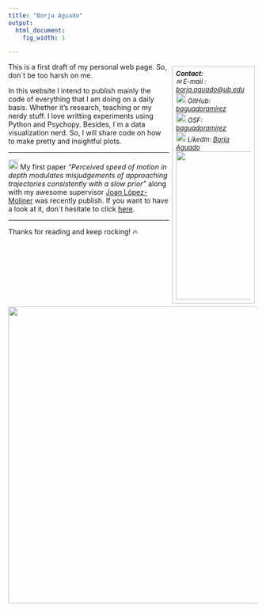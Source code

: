 ```yaml
---
title: "Borja Aguado"
output:
  html_document:
    fig_width: 1

---
```


<!---From http://stackoverflow.com/questions/31753897/2-column-section-in-r-markdown:
Put in your css file or directly in rmarkdown--->

<style>
  .col2 {
    columns: 2 200px;         /* number of columns and width in pixels*/
    -webkit-columns: 2 200px; /* chrome, safari */
    -moz-columns: 2 200px;    /* firefox */
  }
  
figure_side {
  float: right;
  width: 30%;
  text-align: left;
  font-style: italic;
  font-size: small;
  text-indent: 0;
  border: thin silver solid;
  margin: 0.5em;
  padding: 0.5em;
}

figure {
  text-align: center;
  font-style: italic;
  font-size: smaller;
  text-indent: 0;
  border: thin silver solid;
}

figurecaption{
  text-align: justify;
}
</style>


<figure_side style="float: right">
<b>Contact:</b>
<br> &#x2709; E-mail : [borja.aguado@ub.edu](mailto:borja.aguado@ub.edu)
<br> <img src="images/github.png" width="20px"> GitHub: [baguadoramirez](https://github.com/baguadoramirez)
<br> <img src="images/OSF.png" width="20px"> OSF: [baguadoramirez](https://osf.io/tj628/)
<br> <img src="images/linkedin.png" width="20px"> LikedIn: [Borja Aguado](https://www.linkedin.com/in/borja-a-606a59119)
<!--<br> <img src="images/twitter.png" width="20px"> Twitter: [b_aguador](https://twitter.com/b_aguador)-->
<br><img src="images/me.JPG" width="300px">
</figure_side>

This is a first draft of my personal web page. So, don´t be too harsh on me. 

In this website I intend to publish mainly the code of everything that I am doing on a daily basis. Whether it's research, teaching or my nerdy stuff. I love writting experiments using Python and Psychopy. Besides, I´m a data visualization nerd.  So, I will share code on how to make pretty and insightful plots.

----

<img src="images/new.gif" width="20px">  My first paper *"Perceived speed of motion in depth modulates misjudgements of approaching trajectories consistently with a slow prior"* along with my awesome supervisor [Joan López-Moliner](http://www.ub.edu/viscagroup/joan/) was recently publish. If you want to have a look at it, don´t hesitate to click [here](https://www.sciencedirect.com/science/article/pii/S0042698919300756). 

----

Thanks for reading and keep rocking! &#x1f525;


<img src="images/logo_reveal_black.png" width="600px">